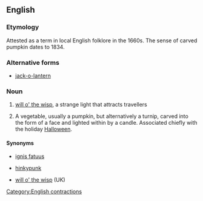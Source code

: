 {{wikipedia}}
==English==

===Etymology===
Attested as a term in local English folklore in the 1660s.
The sense of carved pumpkin dates to 1834.

===Alternative forms===
*[[jack-o-lantern]]

===Noun===
{{en-noun|sg=[[Jack|Jack]] [[o'|o’]] [[lantern]]}}

# {{idiomatic|English folklore}}  [[will o' the wisp]], a strange light that attracts travellers
# {{US|tradition}} A vegetable, usually a pumpkin, but alternatively a turnip, carved into the form of a face and lighted within by a candle. Associated chiefly with the holiday [[Halloween]]. 

====Synonyms====
* {{sense|strange light}} [[ignis fatuus]]
* {{sense|strange light}} [[hinkypunk]] {{italbrac|west Country dialect}}
* {{sense|strange light}} [[will o' the wisp]] (UK)

[[Category:English contractions]]